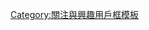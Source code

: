 {{Userbox
|border-c=#bbb
|border-s=1
|id-c = #66FF59
|id=护球
|info-c = #F5FFFA
|info-s=10
|info=这位仁兄喜欢'''护球'''，并且膜拜'''[[李毅 (足球运动员)|李毅大帝]]'''。
}}[[Category:熱愛護球的維基人|{{PAGENAME}}]]
<noinclude>[[Category:關注與興趣用戶框模板]]</noinclude>
